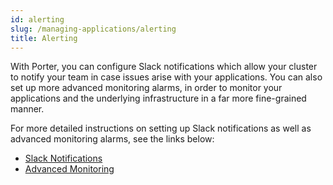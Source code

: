 ```yaml
---
id: alerting
slug: /managing-applications/alerting
title: Alerting
---
```


With Porter, you can configure Slack notifications which allow your cluster to notify your team in case issues arise with your applications. You can also set up more advanced monitoring alarms, in order to monitor your applications and the underlying infrastructure in a far more fine-grained manner.

For more detailed instructions on setting up Slack notifications as well as advanced monitoring alarms, see the links below:

- [Slack Notifications](./alerting/slack-notifications.mdx)
- [Advanced Monitoring](./alerting/advanced-monitoring.mdx)
